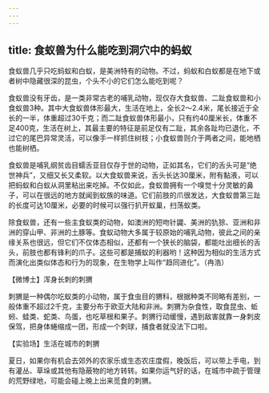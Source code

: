 ```yaml
---
---
---
```

title: 食蚁兽为什么能吃到洞穴中的蚂蚁
---




食蚁兽几乎只吃蚂蚁和白蚁，是美洲特有的动物。不过，蚂蚁和白蚁都是在地下或者树中隐藏很深的昆虫，个头不小的它们怎么能吃到呢？

食蚁兽没有牙齿，是一类非常古老的哺乳动物，现仅存大食蚁兽、二趾食蚁兽和小食蚁兽3种。其中大食蚁兽体形最大，生活在地上，全长2～2.4米，尾长接近于全长的一半，体重超过30千克；而二趾食蚁兽体形最小，只有约40厘米长，体重不足400克，生活在树上，其最主要的特征是前足仅有二趾，其余各趾均已退化，不过它的尾巴异常灵活，可以像手一样抓住树枝；小食蚁兽则介于两者之间，能地栖也能树栖。

食蚁兽是哺乳纲贫齿目蠕舌亚目仅存于世的动物，正如其名，它们的舌头可是“绝世神兵”，又细又长又柔软。以大食蚁兽来说，舌头长达30厘米，附有黏液，可以把蚂蚁和白蚁从洞里粘出来吃掉。不仅如此，食蚁兽拥有一个嗅觉十分灵敏的鼻子，可以在很远的地方就闻到蚁族的味道。它们前肢的爪很发达，大食蚁兽第三趾的长度可达10厘米，必要的时候可以强行扒开蚁巢，扫荡蚁类。

除食蚁兽，还有一些主食蚁类的动物，如澳洲的短吻针鼹、美洲的犰狳、亚洲和非洲的穿山甲、非洲的土豚等。食蚁动物大多属于较原始的哺乳动物，彼此之间的亲缘关系也很远，但它们不仅体态相似，还都有一个狭长的脑袋，都能吐出细长的舌头，前肢也都有锋利的爪子。这些可都是捕蚁的利器哟！这种因为相似的生活方式而演化出类似体态和行为的现象，在生物学上叫作“趋同进化”。（冉浩）





【微博士】浑身长刺的刺猬

刺猬是一种偶尔吃蚁类的小动物，属于食虫目的猬科，根据种类不同略有差别，一般体重不超过2千克，主要分布于欧亚大陆和非洲。刺猬为杂食性，取食昆虫、蚯蚓、蛙类、蛇类、鸟蛋，也吃草根和果子。刺猬行动缓慢，遇到敌害就靠一身刺皮保驾，把身体蜷缩成一团，形成一个刺球，捕食者就没法下口啦。

【实验场】生活在城市的刺猬



夏日，如果你有机会去郊外的农家乐或生态农庄度假，晚饭后，可以带上手电，到有灌丛、草垛或其他有隐蔽物的地方转转。如果你运气好的话，在城市中疏于管理的荒野绿地，可能会碰上晚上出来觅食的刺猬。